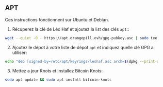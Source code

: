 ## APT

Ces instructions fonctionnent sur Ubuntu et Debian.

1. Récuperez la clé de Léo Haf et ajoutez la list des clés `apt`::

```bash
wget --quiet -O - https://apt.orangepill.ovh/gpg-pubkey.asc | sudo tee /etc/apt/keyrings/leohaf.asc
```

2. Ajoutez le dépot à votre liste de dépot `apt` et indiquez quelle clé GPG a utiliser:

```bash
echo "deb [signed-by=/etc/apt/keyrings/leohaf.asc arch=$(dpkg --print-architecture)] https://apt.orangepill.ovh stable main" | sudo tee /etc/apt/sources.list.d/bitcoin-knots.list
```

3. Mettez a jour Knots et installez Bitcoin Knots:

```bash
sudo apt update && sudo apt install bitcoin-knots
```